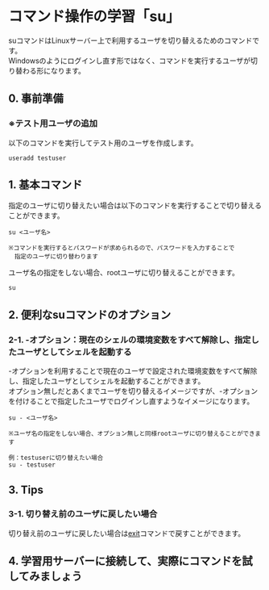 # コマンド操作の学習「su」
suコマンドはLinuxサーバー上で利用するユーザを切り替えるためのコマンドです。  
Windowsのようにログインし直す形ではなく、コマンドを実行するユーザが切り替わる形になります。
## 0. 事前準備
### ※テスト用ユーザの追加
以下のコマンドを実行してテスト用のユーザを作成します。
```shell
useradd testuser
```
## 1. 基本コマンド
指定のユーザに切り替えたい場合は以下のコマンドを実行することで切り替えることができます。
```shell
su <ユーザ名>

※コマンドを実行するとパスワードが求められるので、パスワードを入力することで
　指定のユーザに切り替わります
```
ユーザ名の指定をしない場合、rootユーザに切り替えることができます。
```shell
su
```
## 2. 便利なsuコマンドのオプション
### 2-1. -オプション：現在のシェルの環境変数をすべて解除し、指定したユーザとしてシェルを起動する
-オプションを利用することで現在のユーザで設定された環境変数をすべて解除し、指定したユーザとしてシェルを起動することができます。  
オプション無しだとあくまでユーザを切り替えるイメージですが、-オプションを付けることで指定したユーザでログインし直すようなイメージになります。
```shell
su - <ユーザ名>

※ユーザ名の指定をしない場合、オプション無しと同様rootユーザに切り替えることができます

例：testuserに切り替えたい場合
su - testuser
```
## 3. Tips
### 3-1. 切り替え前のユーザに戻したい場合
切り替え前のユーザに戻したい場合は[exit](/command/command_control_exit)コマンドで戻すことができます。
## 4. 学習用サーバーに接続して、実際にコマンドを試してみましょう